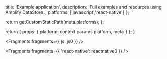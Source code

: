                   
  title: 'Example application',
  description: 'Full examples and resources using Amplify DataStore.',
  platforms: ['javascript','react-native']
};

  return getCustomStaticPath(meta.platforms);
};

  return {
    props: {
      platform: context.params.platform,
      meta
    }
  };
}
          



<Fragments fragments={{ js: js0 }} />


<Fragments fragments={{ 'react-native': reactnative0 }} />
